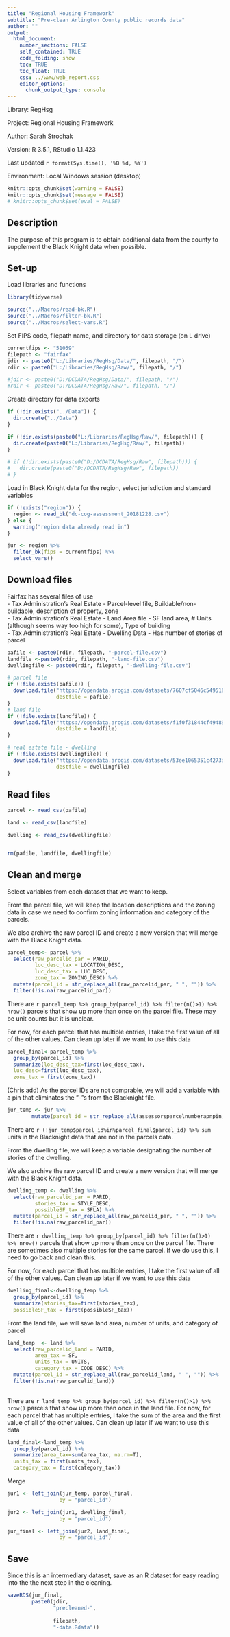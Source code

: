 ```yaml
---
title: "Regional Housing Framework"
subtitle: "Pre-clean Arlington County public records data"
author: ""
output:
  html_document:
    number_sections: FALSE
    self_contained: TRUE
    code_folding: show
    toc: TRUE
    toc_float: TRUE
    css: ../www/web_report.css
    editor_options:
      chunk_output_type: console
---
```


<link rel="stylesheet" href="//fonts.googleapis.com/css?family=Lato" />

Library: RegHsg

Project: Regional Housing Framework

Author: Sarah Strochak

Version: R 3.5.1, RStudio 1.1.423

Last updated `r format(Sys.time(), '%B %d, %Y')`

Environment: Local Windows session (desktop)


```r
knitr::opts_chunk$set(warning = FALSE)
knitr::opts_chunk$set(message = FALSE)
# knitr::opts_chunk$set(eval = FALSE)
```

## Description

The purpose of this program is to obtain additional data from the county to supplement the Black Knight data when possible.

## Set-up
Load libraries and functions
```r
library(tidyverse)

source("../Macros/read-bk.R")
source("../Macros/filter-bk.R")
source("../Macros/select-vars.R")

```


Set FIPS code, filepath name, and directory for data storage (on L drive)

```r
currentfips <- "51059"
filepath <- "fairfax"
jdir <- paste0("L:/Libraries/RegHsg/Data/", filepath, "/")
rdir <- paste0("L:/Libraries/RegHsg/Raw/", filepath, "/")

#jdir <- paste0("D:/DCDATA/RegHsg/Data/", filepath, "/")
#rdir <- paste0("D:/DCDATA/RegHsg/Raw/", filepath, "/")


```


Create directory for data exports
```r
if (!dir.exists("../Data")) {
  dir.create("../Data")
}

if (!dir.exists(paste0("L:/Libraries/RegHsg/Raw/", filepath))) {
  dir.create(paste0("L:/Libraries/RegHsg/Raw/", filepath))
}

# if (!dir.exists(paste0("D:/DCDATA/RegHsg/Raw", filepath))) {
#   dir.create(paste0("D:/DCDATA/RegHsg/Raw", filepath))
# }


```

Load in Black Knight data for the region, select jurisdiction and standard variables
```r
if (!exists("region")) {
  region <- read_bk("dc-cog-assessment_20181228.csv")
} else {
  warning("region data already read in")
}

jur <- region %>% 
  filter_bk(fips = currentfips) %>% 
  select_vars()

```
## Download files

Fairfax has several files of use  
- Tax Administration's Real Estate - Parcel-level file, Buildable/non-buildable, description of property, zone  
- Tax Administration's Real Estate - Land Area file - SF land area, # Units (although seems way too high for some), Type of building  
- Tax Administration's Real Estate - Dwelling Data - Has number of stories of parcel  

```r
pafile <- paste0(rdir, filepath, "-parcel-file.csv")
landfile <-paste0(rdir, filepath, "-land-file.csv")
dwellingfile <- paste0(rdir, filepath, "-dwelling-file.csv")

# parcel file
if (!file.exists(pafile)) {
  download.file("https://opendata.arcgis.com/datasets/7607cf5046c5495183251d1c9dba0014_1.csv",
                destfile = pafile)
}
# land file
if (!file.exists(landfile)) {
  download.file("https://opendata.arcgis.com/datasets/f1f0f31844cf49489134f9fa2b8f16f5_3.csv",
                destfile = landfile)
}

# real estate file - dwelling
if (!file.exists(dwellingfile)) {
  download.file("https://opendata.arcgis.com/datasets/53ee1065351c4273ab91ba2e6cfbbc6d_2.csv",
                destfile = dwellingfile)
}

```
## Read files

```r

parcel <- read_csv(pafile)

land <- read_csv(landfile)

dwelling <- read_csv(dwellingfile)


rm(pafile, landfile, dwellingfile)

```

## Clean and merge

Select variables from each dataset that we want to keep.

From the parcel file, we will keep the location descriptions and the zoning data in case we need to confirm zoning information and category of the parcels. 

We also archive the raw parcel ID and create a new version that will merge with the Black Knight data.

```r
parcel_temp<- parcel %>% 
  select(raw_parcelid_par = PARID,
         loc_desc_tax = LOCATION_DESC, 
         luc_desc_tax = LUC_DESC,
         zone_tax = ZONING_DESC) %>% 
  mutate(parcel_id = str_replace_all(raw_parcelid_par, " ", "")) %>%
  filter(!is.na(raw_parcelid_par))

```


There are `r parcel_temp %>% group_by(parcel_id) %>% filter(n()>1) %>% nrow()` parcels that show up more than once on the parcel file. These may be unit counts but it is unclear. 

For now, for each parcel that has multiple entries, I take the first value of all of the other values. Can clean up later if we want to use this data
```r
parcel_final<-parcel_temp %>% 
  group_by(parcel_id) %>%
  summarize(loc_desc_tax=first(loc_desc_tax),
  luc_desc=first(luc_desc_tax),
  zone_tax = first(zone_tax))
```


(Chris add)
As the parcel IDs are not comprable, we will add a variable with a pin that eliminates the "-"s from the Blacknight file. 

```r
jur_temp <- jur %>%
        mutate(parcel_id = str_replace_all(assessorsparcelnumberapnpin, "-", ""))
```

There are `r (!jur_temp$parcel_id%in%parcel_final$parcel_id) %>% sum` units in the Blacknight data that are not in the parcels data. 



From the dwelling file, we will keep a variable designating the number of stories of the dwelling.

We also archive the raw parcel ID and create a new version that will merge with the Black Knight data.



```r
dwelling_temp <- dwelling %>% 
  select(raw_parcelid_par = PARID,
         stories_tax = STYLE_DESC, 
         possibleSF_tax = SFLA) %>% 
  mutate(parcel_id = str_replace_all(raw_parcelid_par, " ", "")) %>%
  filter(!is.na(raw_parcelid_par))

```

There are `r dwelling_temp %>% group_by(parcel_id) %>% filter(n()>1) %>% nrow()` parcels that show up more than once on the parcel file.
There are sometimes also multiple stories for the same parcel. If we do use this, I need to go back and clean this. 

For now, for each parcel that has multiple entries, I take the first value of all of the other values. Can clean up later if we want to use this data
```r
dwelling_final<-dwelling_temp %>% 
  group_by(parcel_id) %>%
  summarize(stories_tax=first(stories_tax),
  possibleSF_tax = first(possibleSF_tax))
```




From the land file, we will save land area, number of units, and category of parcel
```r
land_temp  <- land %>% 
  select(raw_parcelid_land = PARID,
         area_tax = SF,
         units_tax = UNITS,
         category_tax = CODE_DESC) %>% 
  mutate(parcel_id = str_replace_all(raw_parcelid_land, " ", "")) %>%
  filter(!is.na(raw_parcelid_land))
 
```

There are `r land_temp %>% group_by(parcel_id) %>% filter(n()>1) %>% nrow()` parcels that show up more than once in the land file. For now, for each parcel that has multiple entries, I take the sum of the area and the first value of all of the other values. Can clean up later if we want to use this data

```r
land_final<-land_temp %>% 
  group_by(parcel_id) %>%
  summarize(area_tax=sum(area_tax, na.rm=T),
  units_tax = first(units_tax),
  category_tax = first(category_tax))
```



Merge

```r

jur1 <- left_join(jur_temp, parcel_final, 
                 by = "parcel_id")

jur2 <- left_join(jur1, dwelling_final, 
                 by = "parcel_id")

jur_final <- left_join(jur2, land_final, 
                 by = "parcel_id")

```

## Save

Since this is an intermediary dataset, save as an R dataset for easy reading into the the next step in the cleaning.

```r

saveRDS(jur_final,
        paste0(jdir, 
               "precleaned-",
               
               filepath,
               "-data.Rdata"))

```
